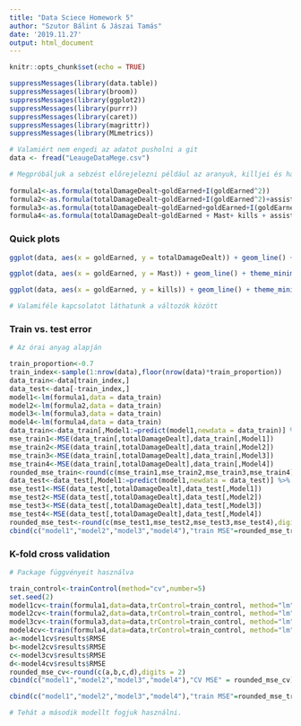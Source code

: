 ```yaml
---
title: "Data Sciece Homework 5"
author: "Szutor Bálint & Jászai Tamás"
date: '2019.11.27'
output: html_document
---
```


```r
knitr::opts_chunk$set(echo = TRUE)
```


```r
suppressMessages(library(data.table))
suppressMessages(library(broom))
suppressMessages(library(ggplot2))
suppressMessages(library(purrr))
suppressMessages(library(caret))
suppressMessages(library(magrittr))
suppressMessages(library(MLmetrics))

# Valamiért nem engedi az adatot pusholni a git
data <- fread("LeaugeDataMege.csv")
```


```r

# Megpróbáljuk a sebzést előrejelezni például az aranyuk, killjei és hasonlóik függvényében.
  
formula1<-as.formula(totalDamageDealt~goldEarned+I(goldEarned^2))
formula2<-as.formula(totalDamageDealt~goldEarned+I(goldEarned^2)+assists + kills)
formula3<-as.formula(totalDamageDealt~goldEarned+goldEarned+I(goldEarned^2) + Mast)
formula4<-as.formula(totalDamageDealt~goldEarned + Mast+ kills + assists)
```

### Quick plots

```r
ggplot(data, aes(x = goldEarned, y = totalDamageDealt)) + geom_line() + theme_minimal()

ggplot(data, aes(x = goldEarned, y = Mast)) + geom_line() + theme_minimal()

ggplot(data, aes(x = goldEarned, y = kills)) + geom_line() + theme_minimal()

# Valamiféle kapcsolatot láthatunk a változók között
```


### Train vs. test error
```r

# Az órai anyag alapján

train_proportion<-0.7
train_index<-sample(1:nrow(data),floor(nrow(data)*train_proportion))
data_train<-data[train_index,]
data_test<-data[-train_index,]
model1<-lm(formula1,data = data_train)
model2<-lm(formula2,data = data_train)
model3<-lm(formula3,data = data_train)
model4<-lm(formula4,data = data_train)
data_train<-data_train[,Model1:=predict(model1,newdata = data_train)] %>% .[,Model2:=predict(model2,newdata = data_train)] %>% .[,Model3:=predict(model3,newdata = data_train)] %>% .[,Model4:=predict(model4,newdata=data_train)]
mse_train1<-MSE(data_train[,totalDamageDealt],data_train[,Model1])
mse_train2<-MSE(data_train[,totalDamageDealt],data_train[,Model2])
mse_train3<-MSE(data_train[,totalDamageDealt],data_train[,Model3])
mse_train4<-MSE(data_train[,totalDamageDealt],data_train[,Model4])
rounded_mse_train<-round(c(mse_train1,mse_train2,mse_train3,mse_train4),digits = 2)
data_test<-data_test[,Model1:=predict(model1,newdata = data_test)] %>% .[,Model2:=predict(model2,newdata = data_test)] %>% .[,Model3:=predict(model3,newdata = data_test)] %>% .[,Model4:=predict(model4,newdata=data_test)]
mse_test1<-MSE(data_test[,totalDamageDealt],data_test[,Model1])
mse_test2<-MSE(data_test[,totalDamageDealt],data_test[,Model2])
mse_test3<-MSE(data_test[,totalDamageDealt],data_test[,Model3])
mse_test4<-MSE(data_test[,totalDamageDealt],data_test[,Model4])
rounded_mse_test<-round(c(mse_test1,mse_test2,mse_test3,mse_test4),digits = 2)
cbind(c("model1","model2","model3","model4"),"train MSE"=rounded_mse_train,"test MSE"=rounded_mse_test)
```


### K-fold cross validation

```r

# Package függvényeit használva

train_control<-trainControl(method="cv",number=5)
set.seed(2)
model1cv<-train(formula1,data=data,trControl=train_control, method="lm")
model2cv<-train(formula2,data=data,trControl=train_control, method="lm")
model3cv<-train(formula3,data=data,trControl=train_control, method="lm")
model4cv<-train(formula4,data=data,trControl=train_control, method="lm")
a<-model1cv$results$RMSE
b<-model2cv$results$RMSE
c<-model3cv$results$RMSE
d<-model4cv$results$RMSE
rounded_mse_cv<-round(c(a,b,c,d),digits = 2)
cbind(c("model1","model2","model3","model4"),"CV MSE" = rounded_mse_cv)
```


```r
cbind(c("model1","model2","model3","model4"),"train MSE"=rounded_mse_train,"test MSE"=rounded_mse_test,"CV MSE" = rounded_mse_cv)

# Tehát a második modellt fogjuk használni.
```